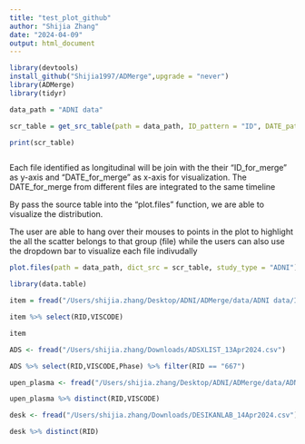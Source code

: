 ```yaml
---
title: "test_plot_github"
author: "Shijia Zhang"
date: "2024-04-09"
output: html_document
---
```


```r
library(devtools)
install_github("Shijia1997/ADMerge",upgrade = "never")
library(ADMerge)
library(tidyr)
```

```r
data_path = "ADNI data"

scr_table = get_src_table(path = data_path, ID_pattern = "ID", DATE_pattern = "VIS|DATE",non_longitudinal_list = c("DESIKANLAB_14Apr2024"), ID_usr_list = c("RID"), DATE_usr_list = c("VISCODE"))

print(scr_table)



```

Each file identified as longitudinal will be join with the their "ID_for_merge" as y-axis and "DATE_for_merge" as x-axis for visualization. The DATE_for_merge from different files are integrated to the same timeline

By pass the source table into the "plot.files" function, we are able to visualize the distribution.

The user are able to hang over their mouses to points in the plot to highlight the all the scatter belongs to that group (file) while the users can also use the dropdown bar to visualize each file indivudally

```r
plot.files(path = data_path, dict_src = scr_table, study_type = "ADNI")
```


```r
library(data.table)

item = fread("/Users/shijia.zhang/Desktop/ADNI/ADMerge/data/ADNI data/ITEM.csv")

item %>% select(RID,VISCODE)

item

ADS <- fread("/Users/shijia.zhang/Downloads/ADSXLIST_13Apr2024.csv")

ADS %>% select(RID,VISCODE,Phase) %>% filter(RID == "667")
```

```r
upen_plasma <- fread("/Users/shijia.zhang/Desktop/ADNI/ADMerge/data/ADNI data/UPENNPLASMA_02Feb2024.csv")

upen_plasma %>% distinct(RID,VISCODE)

desk <- fread("/Users/shijia.zhang/Downloads/DESIKANLAB_14Apr2024.csv")

desk %>% distinct(RID)
```

